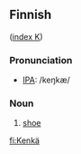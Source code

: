 ==Finnish==
([[Wiktionary:Finnish_index_k|index K]])

===Pronunciation===
*[[Pronunciation guide|IPA]]: /ke&#331;k&#230;/
===Noun===

# [[shoe]]

[[fi:Kenkä]]